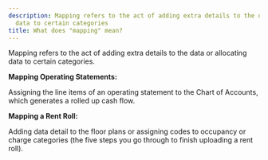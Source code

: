 ```yaml
---
description: Mapping refers to the act of adding extra details to the data or allocating
  data to certain categories
title: What does "mapping" mean?
---
```


Mapping refers to the act of adding extra details to the data or allocating data to certain categories.



**Mapping Operating Statements:**


Assigning the line items of an operating statement to the Chart of Accounts, which generates a rolled up cash flow.




**Mapping a Rent Roll:**


Adding data detail to the floor plans or assigning codes to occupancy or charge categories (the five steps you go through to finish uploading a rent roll).